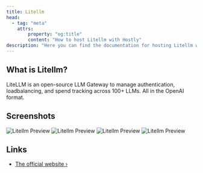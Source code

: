 ```yaml
---
title: Litellm
head:
  - tag: "meta"
    attrs:
        property: "og:title"
        content: "How to host Litellm with Hostly"
description: "Here you can find the documentation for hosting Litellm with Hostly."
---
```



<Badge text="One-click setup." variant="note" size="large" />

## What is Litellm?

LiteLLM is an open-source LLM Gateway to manage authentication, loadbalancing, and spend tracking across 100+ LLMs. All in the OpenAI format.

## Screenshots

![Litellm Preview](../../../assets/images/services/litellm1.avif)
![Litellm Preview](../../../assets/images/services/litellm2.avif)
![Litellm Preview](../../../assets/images/services/litellm3.avif)
![Litellm Preview](../../../assets/images/services/litellm4.avif)


## Links

- [The official website ›](https://docs.litellm.ai?utm_source=hostly.khulnasoft.com)
